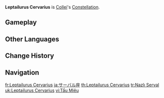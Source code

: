 {{Constellation Overview Infobox
|title     = Leptailurus Cervarius
|character = Collei
|meaning   = Serval
}}
'''Leptailurus Cervarius''' is [[Collei]]'s [[Constellation]].

==Gameplay==
{{Constellation Table|Collei}}

==Other Languages==
{{Other Languages
|en      = Leptailurus Cervarius
|en_lang = la
|en_tl   = {{w|Serval}}
|zhs     = 薮猫座
|zhs_rm  = Sǒumāo-zuò
|zht     = 藪貓座
|zht_rm  = Sǒumāo-zuò
|zh_tl   = Serval Constellation
|ja      = サーバル座
|ja_rm   = Saabaru-za
|ja_tl   = Serval Constellation
|ko      = 서벌자리
|ko_rm   = Seobeol-jari
|ko_tl   = Serval Constellation
|es      = Leptailurus Cervarius
|fr      = Leptailurus Cervarius
|ru      = Сервал
|ru_tl   = Serval
|th      = Leptailurus Cervarius
|vi      = {{tt|Cung|宮}} {{tt|Tẩu Miêu|藪貓}}
|vi_tl   = Serval Constellation{{Sino|vi|part=1}}
|de      = Leptailurus Cervarius
|id      = Leptailurus Cervarius
|pt      = Leptailurus Cervarius
|tr      = Nazlı Serval
|tr_tl   = Coy Serval
|it      = Leptailurus Cervarius
}}

==Change History==
{{Change History|3.0}}

==Navigation==
{{Constellation Navbox}}

[[fr:Leptailurus Cervarius]]
[[ja:サーバル座]]
[[th:Leptailurus Cervarius]]
[[tr:Nazlı Serval]]
[[uk:Leptailurus Cervarius]]
[[vi:Tẩu Miêu]]
